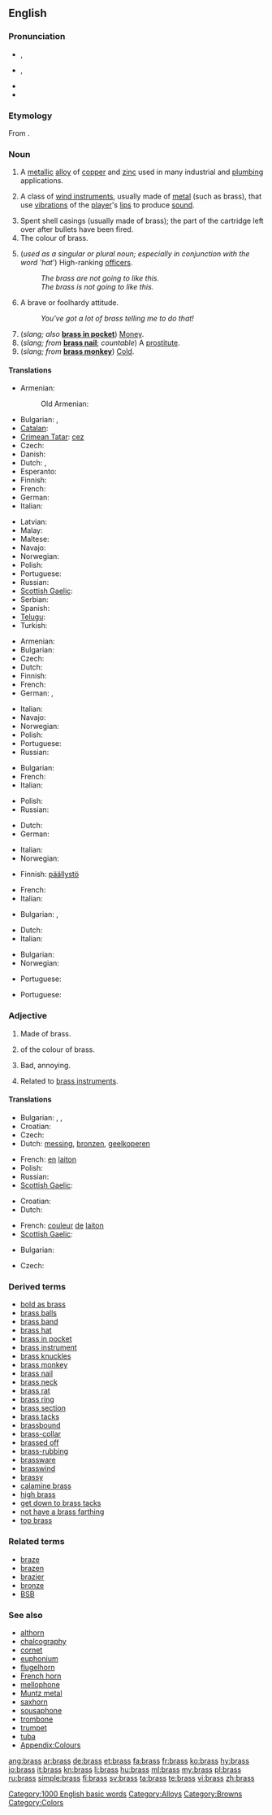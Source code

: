 {{wikipedia}}
==English==

===Pronunciation===
* {{a|US}} {{IPA|/bɹɑs/}}, {{SAMPA|/brAs/}}
* {{a|UK}} <!--not RP {{IPA|/bɹæs/|/bɹɑs/}}, {{SAMPA|/br{s/|/brA:s/}}-->{{IPA|/bɹɑːs/}}, {{SAMPA|/brA:s/}}
* {{rhymes|ɑːs}}<!--not RP, {{rhymes|æs}}-->
* {{audio|en-us-brass.ogg|Audio (US)}}

===Etymology===
From {{etyl|ang}} {{term|bræs|lang=ang}}.

===Noun===
{{en-noun|es|-}}

# A [[metallic]] [[alloy]] of [[copper]] and [[zinc]] used in many industrial and [[plumbing]] applications.
# {{music}} A class of [[wind instrument]]s, usually made of [[metal]] (such as brass), that use [[vibration]]s of the [[player]]'s [[lip]]s to produce [[sound]].
# Spent shell casings (usually made of brass); the part of the cartridge left over after bullets have been fired.
# The colour of brass.
#: {{color panel|C9AE5D}}
# {{military}} (''used as a singular or plural noun; especially in conjunction with the word 'hat''') High-ranking [[officers]].
#: ''The brass are not going to like this.''
#: ''The brass is not going to like this.''
# {{informal}} A brave or foolhardy attitude.
#: ''You've got a lot of brass telling me to do that!''
# (''slang; also'' '''[[brass in pocket]]''') [[money|Money]].
# (''slang; from'' '''[[brass nail]]'''; ''countable'') A [[prostitute]].
# (''slang; from'' '''[[brass monkey]]''') [[cold|Cold]].

====Translations====
{{trans-top|alloy of copper and zinc}}
* Armenian: {{t-|hy|արույր|tr=aruyr}}
*: Old Armenian: {{tø|xcl|արոյր|tr=aroyr|sc=Armn|xs=Old Armenian}}
* Bulgarian: {{t|bg|месинг|m}}, {{t|bg|пиринч|m}}
* [[Catalan]]: {{t|ca|llautó}}
* [[Crimean Tatar]]: [[cez]]
* Czech: {{t-|cs|mosaz|f}}
* Danish: {{t-|da|messing|c}}
* Dutch: {{t-|nl|messing|n}}, {{t|nl|geelkoper|n}}
* Esperanto: {{t-|eo|latuno|xs=Esperanto}}
* Finnish: {{t+|fi|messinki}}
* French: {{t+|fr|laiton|m}}
* German: {{t+|de|Messing|n}}
* Italian: {{t+|it|ottone|m}}
{{trans-mid}}
* Latvian: {{t|lv|misiņš|m|xs=Latvian}}
* Malay: {{t|ms|loyang|xs=Malay}}
* Maltese: {{t-|mt|ram|m|xs=Maltese}}
* Navajo: {{tø|nv|béésh łitsoii}}
* Norwegian: {{t-|no|messing|m}}
* Polish: {{t+|pl|mosiądz|m}}
* Portuguese: {{t+|pt|latão|m}}
* Russian: {{t+|ru|латунь|f|tr=latún’}}
* [[Scottish Gaelic]]: {{t-|gd|pràis|f|xs=Scottish Gaelic}}
* Serbian: {{t-|sr|med|f}}
* Spanish: {{t+|es|latón|m}}
* [[Telugu]]: {{t|te|ఇత్తడి}}
* Turkish: {{t+|tr|pirinç}}
{{trans-bottom}}

{{trans-top|class of wind instruments}}
* Armenian: {{t-|hy|փող|tr=p'oġ}}
* Bulgarian: {{t|bg|духови инструменти}}
* Czech: {{t-|cs|žestě|m|p}}
* Dutch: {{t|nl|koperblazers|p}}
* Finnish: {{t|fi|vaskipuhaltimet|p}}
* French: {{t+|fr|cuivres|m|p}}
* German: {{t-|de|Blechblasinstrumente|p}},  {{t+|de|Blech|n}}
{{trans-mid}}
* Italian: {{t-|it|ottoni|m|p}}
* Navajo: {{tø|nv|dilní daabééshígíí}}
* Norwegian: {{t|no|messinginstrument|n}}
* Polish: {{t|pl|instrument dęty blaszany|m}}
* Portuguese: {{t+|pt|metais|m|p}}
* Russian: {{t|ru|медные духовые инструменты|p|tr=médnyje duxovýje instruménty}}
{{trans-bottom}}

{{trans-top|spent shell casings}}
* Bulgarian: {{t|bg|гилза|f}}
* French: {{t+|fr|douille|f}}
* Italian: {{t-|it|bossolo|m}}
{{trans-mid}}
* Polish: {{t+|pl|łuska|f}}
* Russian: {{t+|ru|гильза|f|tr=gíl’za}}
{{trans-bottom}}

{{trans-top|colour of brass}}
* Dutch: {{t+|nl|brons|n}}
* German: {{t|de|Messingfarbe|f}}
{{trans-mid}}
* Italian: {{t|it|bronzo|m}}
* Norwegian: {{t-|no|messing|m}}
{{trans-bottom}}

{{trans-top|high-ranking military officers}}
* Finnish: [[päällystö]]
{{trans-mid}}
* French: {{t+|fr|galonnés|m|p}}
* Italian: {{t|it|gallonato}}
{{trans-bottom}}

{{trans-top|informal: a brave or foolhardy attitude}}
* Bulgarian: {{t|bg|нахалство|n}}, {{t|bg|безсрамие|n}}
{{trans-mid}}
* Dutch: {{t+|nl|lef|n}}
* Italian: {{t|it|faccia di bronzo}}
{{trans-bottom}}

{{trans-top|slang: money}}
* Bulgarian: {{t+|bg|пари|p}}
* Norwegian: {{t+|no|stål|n}}
{{trans-mid}}
* Portuguese: {{t+|pt|dinheiro|m}}
{{trans-bottom}}

{{trans-top|slang: a prostitute}}
* Portuguese: {{t+|pt|prostituta|f}}
{{trans-mid}}
{{trans-bottom}}

===Adjective===
{{en-adj}}

# {{not comparable}} Made of brass.<!-- Actually attributive noun? -->
# of the colour of brass.
# {{slang}} Bad, annoying.
# Related to [[brass instrument]]s.

====Translations====
{{trans-top|made of brass}}
* Bulgarian: {{t|bg|месингов}}, {{t|bg|пиринчен}}, {{t+|bg|меден}}
* Croatian: {{t-|hr|mjeden|alt=mjȅden}}
* Czech: {{t-|cs|mosazný|m}}
* Dutch: [[messing]], [[bronzen]], [[geelkoperen]]
{{trans-mid}}
* French: [[en]] [[laiton]]<!--this means "copper", not "brass", en [[cuivre]]-->
* Polish: {{t+|pl|mosiężny|m}}
* Russian: {{t+|ru|латунный|tr=latúnnyj}}
* [[Scottish Gaelic]]: {{t-|gd|pràiseach|xs=Scottish Gaelic}}
{{trans-bottom}}

{{trans-top|colour of brass}}
* Croatian: {{t-|hr|mjeden|alt=mjȅden}}
* Dutch: {{t-|nl|bronzen}}
{{trans-mid}}
* French: [[couleur]] [[de]] [[laiton]]
* [[Scottish Gaelic]]: {{t-|gd|pràiseach|xs=Scottish Gaelic}}
{{trans-bottom}}

{{trans-top|bad, annoying}}
{{trans-mid}}
{{trans-bottom}}

{{trans-top|related to brass instruments}}
* Bulgarian: {{t|bg|духов}}
{{trans-mid}}
* Czech: {{t-|cs|žesťový|m}}
{{trans-bottom}}

===Derived terms===
* [[bold as brass]]
* [[brass balls]]
* [[brass band]]
* [[brass hat]]
* [[brass in pocket]]
* [[brass instrument]]
* [[brass knuckles]]
* [[brass monkey]]
* [[brass nail]]
* [[brass neck]]
* [[brass rat]]
* [[brass ring]]
* [[brass section]]
* [[brass tacks]]
* [[brassbound]]
* [[brass-collar]]
* [[brassed off]]
* [[brass-rubbing]]
* [[brassware]]
* [[brasswind]]
* [[brassy]]
* [[calamine brass]]
* [[high brass]]
* [[get down to brass tacks]]
* [[not have a brass farthing]]
* [[top brass]]

===Related terms===
* [[braze]]
* [[brazen]]
* [[brazier]]
* [[bronze]]
* [[BSB]]

===See also===
* [[althorn]]
* [[chalcography]]
* [[cornet]]
* [[euphonium]]
* [[flugelhorn]]
* [[French horn]]
* [[mellophone]]
* [[Muntz metal]]
* [[saxhorn]]
* [[sousaphone]]
* [[trombone]]
* [[trumpet]]
* [[tuba]]
* [[Appendix:Colours]]

[[Category:1000 English basic words]]
[[Category:Alloys]]
[[Category:Browns]]
[[Category:Colors]]

[[ang:brass]]
[[ar:brass]]
[[de:brass]]
[[et:brass]]
[[fa:brass]]
[[fr:brass]]
[[ko:brass]]
[[hy:brass]]
[[io:brass]]
[[it:brass]]
[[kn:brass]]
[[li:brass]]
[[hu:brass]]
[[ml:brass]]
[[my:brass]]
[[pl:brass]]
[[ru:brass]]
[[simple:brass]]
[[fi:brass]]
[[sv:brass]]
[[ta:brass]]
[[te:brass]]
[[vi:brass]]
[[zh:brass]]